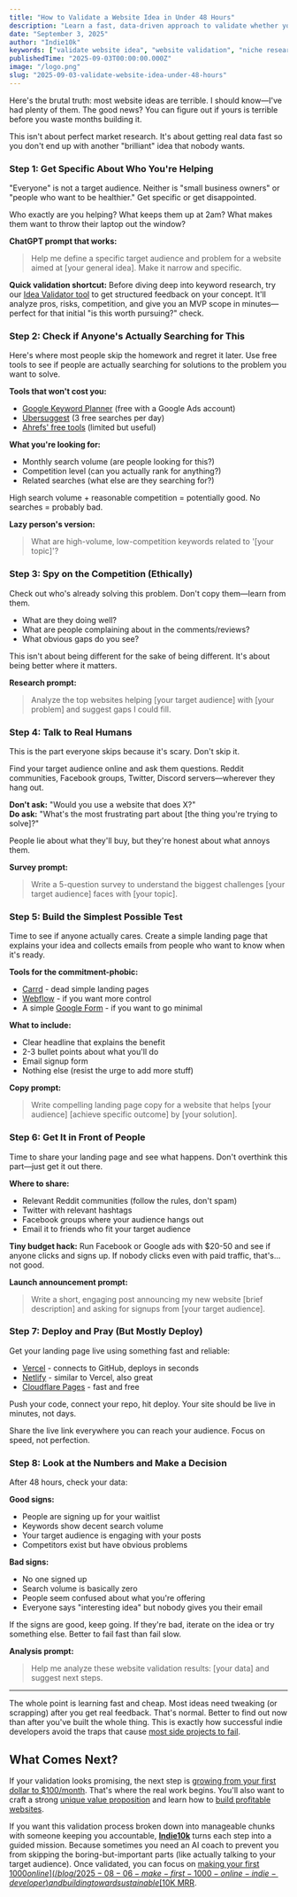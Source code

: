 ```yaml
---
title: "How to Validate a Website Idea in Under 48 Hours"
description: "Learn a fast, data-driven approach to validate whether your niche and website concept can attract real traffic and revenue."
date: "September 3, 2025"
author: "Indie10k"
keywords: ["validate website idea", "website validation", "niche research", "indie developers", "startup validation"]
publishedTime: "2025-09-03T00:00:00.000Z"
image: "/logo.png"
slug: "2025-09-03-validate-website-idea-under-48-hours"
---
```


Here's the brutal truth: most website ideas are terrible. I should know—I've had plenty of them. The good news? You can figure out if yours is terrible before you waste months building it.

This isn't about perfect market research. It's about getting real data fast so you don't end up with another "brilliant" idea that nobody wants.

### Step 1: Get Specific About Who You're Helping

"Everyone" is not a target audience. Neither is "small business owners" or "people who want to be healthier." Get specific or get disappointed.

Who exactly are you helping? What keeps them up at 2am? What makes them want to throw their laptop out the window?

**ChatGPT prompt that works:**
> Help me define a specific target audience and problem for a website aimed at [your general idea]. Make it narrow and specific.

**Quick validation shortcut:** Before diving deep into keyword research, try our [Idea Validator tool](/tools/idea-validator) to get structured feedback on your concept. It'll analyze pros, risks, competition, and give you an MVP scope in minutes—perfect for that initial "is this worth pursuing?" check.

### Step 2: Check if Anyone's Actually Searching for This

Here's where most people skip the homework and regret it later. Use free tools to see if people are actually searching for solutions to the problem you want to solve.

**Tools that won't cost you:**
- [Google Keyword Planner](https://ads.google.com/home/tools/keyword-planner/) (free with a Google Ads account)
- [Ubersuggest](https://neilpatel.com/ubersuggest/) (3 free searches per day)
- [Ahrefs' free tools](https://ahrefs.com/free-seo-tools) (limited but useful)

**What you're looking for:**
- Monthly search volume (are people looking for this?)
- Competition level (can you actually rank for anything?)
- Related searches (what else are they searching for?)

High search volume + reasonable competition = potentially good. No searches = probably bad.

**Lazy person's version:**
> What are high-volume, low-competition keywords related to '[your topic]'?

### Step 3: Spy on the Competition (Ethically)

Check out who's already solving this problem. Don't copy them—learn from them.

- What are they doing well?
- What are people complaining about in the comments/reviews?
- What obvious gaps do you see?

This isn't about being different for the sake of being different. It's about being better where it matters.

**Research prompt:**
> Analyze the top websites helping [your target audience] with [your problem] and suggest gaps I could fill.

### Step 4: Talk to Real Humans

This is the part everyone skips because it's scary. Don't skip it.

Find your target audience online and ask them questions. Reddit communities, Facebook groups, Twitter, Discord servers—wherever they hang out.

**Don't ask:** "Would you use a website that does X?"  
**Do ask:** "What's the most frustrating part about [the thing you're trying to solve]?"

People lie about what they'll buy, but they're honest about what annoys them.

**Survey prompt:**
> Write a 5-question survey to understand the biggest challenges [your target audience] faces with [your topic].

### Step 5: Build the Simplest Possible Test

Time to see if anyone actually cares. Create a simple landing page that explains your idea and collects emails from people who want to know when it's ready.

**Tools for the commitment-phobic:**
- [Carrd](https://carrd.co) - dead simple landing pages
- [Webflow](https://webflow.com) - if you want more control
- A simple [Google Form](https://forms.google.com) - if you want to go minimal

**What to include:**
- Clear headline that explains the benefit
- 2-3 bullet points about what you'll do
- Email signup form
- Nothing else (resist the urge to add more stuff)

**Copy prompt:**
> Write compelling landing page copy for a website that helps [your audience] [achieve specific outcome] by [your solution].

### Step 6: Get It in Front of People

Time to share your landing page and see what happens. Don't overthink this part—just get it out there.

**Where to share:**
- Relevant Reddit communities (follow the rules, don't spam)
- Twitter with relevant hashtags
- Facebook groups where your audience hangs out
- Email it to friends who fit your target audience

**Tiny budget hack:**
Run Facebook or Google ads with $20-50 and see if anyone clicks and signs up. If nobody clicks even with paid traffic, that's... not good.

**Launch announcement prompt:**
> Write a short, engaging post announcing my new website [brief description] and asking for signups from [your target audience].

### Step 7: Deploy and Pray (But Mostly Deploy)

Get your landing page live using something fast and reliable:

- [Vercel](https://vercel.com) - connects to GitHub, deploys in seconds
- [Netlify](https://netlify.com) - similar to Vercel, also great
- [Cloudflare Pages](https://pages.cloudflare.com) - fast and free

Push your code, connect your repo, hit deploy. Your site should be live in minutes, not days.

Share the live link everywhere you can reach your audience. Focus on speed, not perfection.

### Step 8: Look at the Numbers and Make a Decision

After 48 hours, check your data:

**Good signs:**
- People are signing up for your waitlist
- Keywords show decent search volume
- Your target audience is engaging with your posts
- Competitors exist but have obvious problems

**Bad signs:**
- No one signed up
- Search volume is basically zero
- People seem confused about what you're offering
- Everyone says "interesting idea" but nobody gives you their email

If the signs are good, keep going. If they're bad, iterate on the idea or try something else. Better to fail fast than fail slow.

**Analysis prompt:**
> Help me analyze these website validation results: [your data] and suggest next steps.

---

The whole point is learning fast and cheap. Most ideas need tweaking (or scrapping) after you get real feedback. That's normal. Better to find out now than after you've built the whole thing. This is exactly how successful indie developers avoid the traps that cause [most side projects to fail](/blog/2025-08-07-why-most-side-projects-fail).

## What Comes Next?

If your validation looks promising, the next step is [growing from your first dollar to $100/month](/blog/2025-09-03-expansion-website-growth). That's where the real work begins. You'll also want to craft a strong [unique value proposition](/blog/2025-09-01-how-to-write-uvp-for-indie-projects) and learn how to [build profitable websites](/blog/2025-08-05-build-profitable-website-in-30-days).

If you want this validation process broken down into manageable chunks with someone keeping you accountable, [**Indie10k**](/) turns each step into a guided mission. Because sometimes you need an AI coach to prevent you from skipping the boring-but-important parts (like actually talking to your target audience). Once validated, you can focus on [making your first $1000 online](/blog/2025-08-06-make-first-1000-online-indie-developer) and building toward sustainable [$10K MRR](/blog/2025-08-08-mrr-goals-10k-milestone).